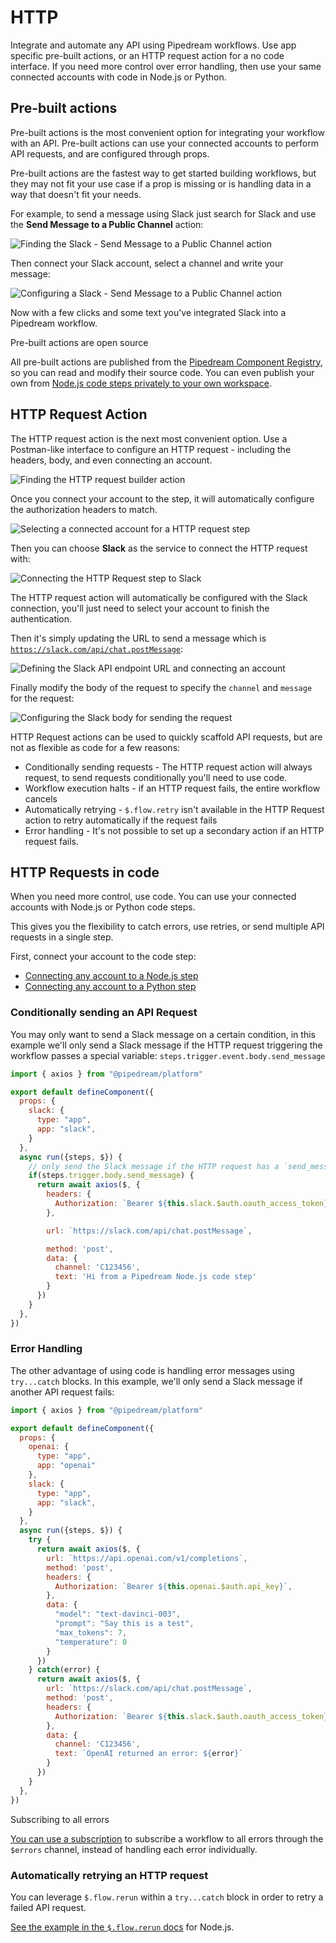 
# HTTP

Integrate and automate any API using Pipedream workflows. Use app specific pre-built actions, or an HTTP request action for a no code interface. If you need more control over error handling, then use your same connected accounts with code in Node.js or Python.

## Pre-built actions

Pre-built actions is the most convenient option for integrating your workflow with an API. Pre-built actions can use your connected accounts to perform API requests, and are configured through props.

Pre-built actions are the fastest way to get started building workflows, but they may not fit your use case if a prop is missing or is handling data in a way that doesn't fit your needs.

For example, to send a message using Slack just search for Slack and use the **Send Message to a Public Channel** action:

![Finding the Slack - Send Message to a Public Channel action](https://res.cloudinary.com/pipedreamin/image/upload/v1684263132/docs/docs/CleanShot_2023-05-16_at_14.36.58_et1kg2.png)

Then connect your Slack account, select a channel and write your message:

![Configuring a Slack - Send Message to a Public Channel action](https://res.cloudinary.com/pipedreamin/image/upload/v1684263134/docs/docs/CleanShot_2023-05-16_at_14.37.29_qngd26.png)

Now with a few clicks and some text you've integrated Slack into a Pipedream workflow.

<Callout type="info" emoji="ℹ️">
Pre-built actions are open source

All pre-built actions are published from the [Pipedream Component Registry](/apps/contributing/), so you can read and modify their source code. You can even publish your own from [Node.js code steps privately to your own workspace](/code/nodejs/sharing-code/).
</Callout>

## HTTP Request Action

The HTTP request action is the next most convenient option. Use a Postman-like interface to configure an HTTP request - including the headers, body, and even connecting an account.

![Finding the HTTP request builder action](https://res.cloudinary.com/pipedreamin/image/upload/v1684420462/docs/docs/http/CleanShot_2023-05-18_at_10.33.50_vigdf7.png)

Once you connect your account to the step, it will automatically configure the authorization headers to match.

![Selecting a connected account for a HTTP request step](https://res.cloudinary.com/pipedreamin/image/upload/v1684259987/docs/docs/event%20histories/CleanShot_2023-05-16_at_13.50.53_fv3caw.png)

Then you can choose **Slack** as the service to connect the HTTP request with:

![Connecting the HTTP Request step to Slack](https://res.cloudinary.com/pipedreamin/image/upload/v1684420551/docs/docs/http/CleanShot_2023-05-18_at_10.35.41_dxyipl.png)

The HTTP request action will automatically be configured with the Slack connection, you'll just need to select your account to finish the authentication.

Then it's simply updating the URL to send a message which is [`https://slack.com/api/chat.postMessage`](https://api.slack.com/methods/chat.postMessage):

![Defining the Slack API endpoint URL and connecting an account](https://res.cloudinary.com/pipedreamin/image/upload/v1684263130/docs/docs/CleanShot_2023-05-16_at_14.35.05_mame6o.png)

Finally modify the body of the request to specify the `channel` and `message` for the request:

![Configuring the Slack body for sending the request](https://res.cloudinary.com/pipedreamin/image/upload/v1684263128/docs/docs/CleanShot_2023-05-16_at_14.34.56_kpk2vp.png)

HTTP Request actions can be used to quickly scaffold API requests, but are not as flexible as code for a few reasons:

* Conditionally sending requests - The HTTP request action will always request, to send requests conditionally you'll need to use code.
* Workflow execution halts - if an HTTP request fails, the entire workflow cancels
* Automatically retrying - `$.flow.retry` isn't available in the HTTP Request action to retry automatically if the request fails
* Error handling - It's not possible to set up a secondary action if an HTTP request fails.

## HTTP Requests in code

When you need more control, use code. You can use your connected accounts with Node.js or Python code steps.

This gives you the flexibility to catch errors, use retries, or send multiple API requests in a single step.

First, connect your account to the code step:

* [Connecting any account to a Node.js step](/code/nodejs/auth/#accessing-connected-account-data-with-this-appname-auth)
* [Connecting any account to a Python step](/code/python/auth/)

### Conditionally sending an API Request

You may only want to send a Slack message on a certain condition, in this example we'll only send a Slack message if the HTTP request triggering the workflow passes a special variable: `steps.trigger.event.body.send_message`

```javascript
import { axios } from "@pipedream/platform"

export default defineComponent({
  props: {
    slack: {
      type: "app",
      app: "slack",
    }
  },
  async run({steps, $}) {
    // only send the Slack message if the HTTP request has a `send_message` property in the body
    if(steps.trigger.body.send_message) {
      return await axios($, {
        headers: {
          Authorization: `Bearer ${this.slack.$auth.oauth_access_token}`,
        },

        url: `https://slack.com/api/chat.postMessage`,

        method: 'post',
        data: {
          channel: 'C123456',
          text: 'Hi from a Pipedream Node.js code step'
        }
      })
    }
  },
})

```

### Error Handling

The other advantage of using code is handling error messages using `try...catch` blocks. In this example, we'll only send a Slack message if another API request fails:

```javascript
import { axios } from "@pipedream/platform"

export default defineComponent({
  props: {
    openai: {
      type: "app",
      app: "openai"
    },
    slack: {
      type: "app",
      app: "slack",
    }
  },
  async run({steps, $}) {
    try {
      return await axios($, {
        url: `https://api.openai.com/v1/completions`,
        method: 'post',
        headers: {
          Authorization: `Bearer ${this.openai.$auth.api_key}`,
        },
        data: {
          "model": "text-davinci-003",
          "prompt": "Say this is a test",
          "max_tokens": 7,
          "temperature": 0
        }
      })
    } catch(error) {
      return await axios($, {
        url: `https://slack.com/api/chat.postMessage`,
        method: 'post',
        headers: {
          Authorization: `Bearer ${this.slack.$auth.oauth_access_token}`,
        },
        data: {
          channel: 'C123456',
          text: `OpenAI returned an error: ${error}`
        }
      })
    }
  },
})
```

<Callout type="info" emoji="ℹ️">
Subscribing to all errors

[You can use a subscription](/api/rest/#subscriptions) to subscribe a workflow to all errors through the `$errors` channel, instead of handling each error individually.
</Callout>

### Automatically retrying an HTTP request

You can leverage `$.flow.rerun` within a `try...catch` block in order to retry a failed API request.

[See the example in the `$.flow.rerun` docs](/code/nodejs/rerun/#pause-resume-and-rerun-a-workflow) for Node.js.
